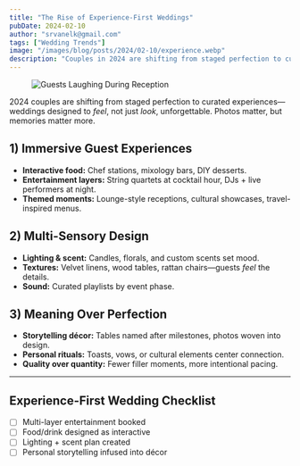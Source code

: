 ```yaml
---
title: "The Rise of Experience-First Weddings"
pubDate: 2024-02-10
author: "srvanelk@gmail.com"
tags: ["Wedding Trends"]
image: "/images/blog/posts/2024/02-10/experience.webp"
description: "Couples in 2024 are shifting from staged perfection to curated experiences—weddings designed to feel, not just look, unforgettable."
---
```


<figure>
  <img
    src="/images/blog/posts/2024/02-10/experience.webp"
    alt="Guests Laughing During Reception"
  />
</figure>

2024 couples are shifting from staged perfection to curated experiences—weddings designed to *feel*, not just *look*, unforgettable. Photos matter, but memories matter more.

## 1) Immersive Guest Experiences
- **Interactive food:** Chef stations, mixology bars, DIY desserts.  
- **Entertainment layers:** String quartets at cocktail hour, DJs + live performers at night.  
- **Themed moments:** Lounge-style receptions, cultural showcases, travel-inspired menus.  

## 2) Multi-Sensory Design
- **Lighting & scent:** Candles, florals, and custom scents set mood.  
- **Textures:** Velvet linens, wood tables, rattan chairs—guests *feel* the details.  
- **Sound:** Curated playlists by event phase.  

## 3) Meaning Over Perfection
- **Storytelling décor:** Tables named after milestones, photos woven into design.  
- **Personal rituals:** Toasts, vows, or cultural elements center connection.  
- **Quality over quantity:** Fewer filler moments, more intentional pacing.  

---

## Experience-First Wedding Checklist
- [ ] Multi-layer entertainment booked  
- [ ] Food/drink designed as interactive  
- [ ] Lighting + scent plan created  
- [ ] Personal storytelling infused into décor  
